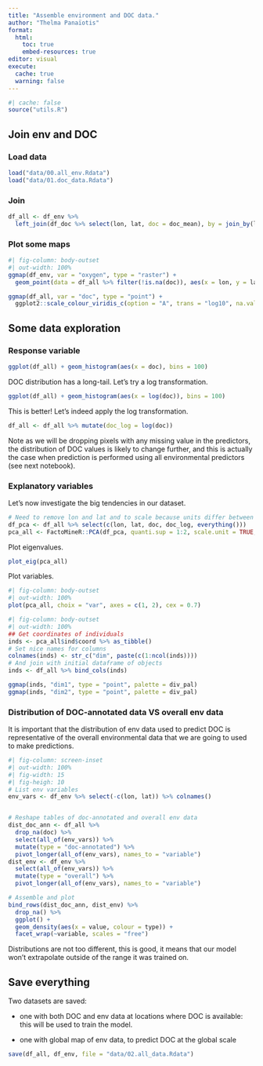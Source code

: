 ```yaml
---
title: "Assemble environment and DOC data."
author: "Thelma Panaïotis"
format:
  html:
    toc: true
    embed-resources: true
editor: visual
execute:
  cache: true
  warning: false
---
```


```r
#| cache: false
source("utils.R")
```

## Join env and DOC

### Load data

```r
load("data/00.all_env.Rdata")
load("data/01.doc_data.Rdata")
```

### Join

```r
df_all <- df_env %>% 
  left_join(df_doc %>% select(lon, lat, doc = doc_mean), by = join_by(lon, lat))
```

### Plot some maps

```r
#| fig-column: body-outset
#| out-width: 100%
ggmap(df_env, var = "oxygen", type = "raster") +
  geom_point(data = df_all %>% filter(!is.na(doc)), aes(x = lon, y = lat), size = 0.5)

ggmap(df_all, var = "doc", type = "point") + 
  ggplot2::scale_colour_viridis_c(option = "A", trans = "log10", na.value = NA)
```

## Some data exploration

### Response variable

```r
ggplot(df_all) + geom_histogram(aes(x = doc), bins = 100)
```

DOC distribution has a long-tail. Let’s try a log transformation.

```r
ggplot(df_all) + geom_histogram(aes(x = log(doc)), bins = 100)
```

This is better! Let’s indeed apply the log transformation.

```r
df_all <- df_all %>% mutate(doc_log = log(doc))
```

::: callout-note
Note as we will be dropping pixels with any missing value in the predictors, the distribution of DOC values is likely to change further, and this is actually the case when prediction is performed using all environmental predictors (see next notebook).
:::

### Explanatory variables

Let’s now investigate the big tendencies in our dataset.

```r
# Need to remove lon and lat and to scale because units differ between variables
df_pca <- df_all %>% select(c(lon, lat, doc, doc_log, everything()))
pca_all <- FactoMineR::PCA(df_pca, quanti.sup = 1:2, scale.unit = TRUE, graph = FALSE)
```

Plot eigenvalues.

```r
plot_eig(pca_all)
```

Plot variables.

```r
#| fig-column: body-outset
#| out-width: 100%
plot(pca_all, choix = "var", axes = c(1, 2), cex = 0.7)
```

```r
#| fig-column: body-outset
#| out-width: 100%
## Get coordinates of individuals
inds <- pca_all$ind$coord %>% as_tibble()
# Set nice names for columns
colnames(inds) <- str_c("dim", paste(c(1:ncol(inds))))
# And join with initial dataframe of objects
inds <- df_all %>% bind_cols(inds)

ggmap(inds, "dim1", type = "point", palette = div_pal)
ggmap(inds, "dim2", type = "point", palette = div_pal)
```

### Distribution of DOC-annotated data VS overall env data

It is important that the distribution of env data used to predict DOC is representative of the overall environmental data that we are going to used to make predictions.

```r
#| fig-column: screen-inset
#| out-width: 100%
#| fig-width: 15
#| fig-heigh: 10
# List env variables
env_vars <- df_env %>% select(-c(lon, lat)) %>% colnames()


# Reshape tables of doc-annotated and overall env data
dist_doc_ann <- df_all %>% 
  drop_na(doc) %>% 
  select(all_of(env_vars)) %>% 
  mutate(type = "doc-annotated") %>% 
  pivot_longer(all_of(env_vars), names_to = "variable")
dist_env <- df_env %>% 
  select(all_of(env_vars)) %>% 
  mutate(type = "overall") %>% 
  pivot_longer(all_of(env_vars), names_to = "variable")

# Assemble and plot
bind_rows(dist_doc_ann, dist_env) %>% 
  drop_na() %>% 
  ggplot() + 
  geom_density(aes(x = value, colour = type)) +
  facet_wrap(~variable, scales = "free")
```

Distributions are not too different, this is good, it means that our model won’t extrapolate outside of the range it was trained on.

## Save everything

Two datasets are saved:

-   one with both DOC and env data at locations where DOC is available: this will be used to train the model.

-   one with global map of env data, to predict DOC at the global scale

```r
save(df_all, df_env, file = "data/02.all_data.Rdata")
```
